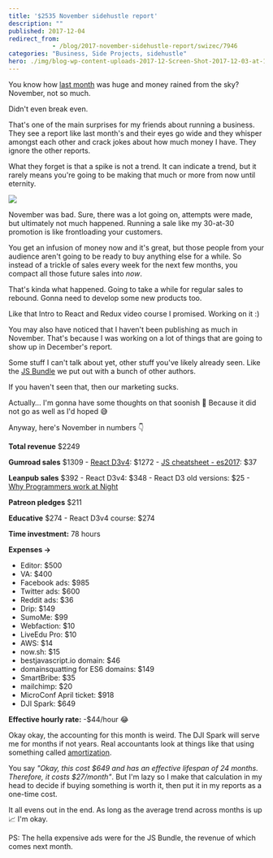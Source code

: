 ```yaml
---
title: '$2535 November sidehustle report'
description: ""
published: 2017-12-04
redirect_from: 
            - /blog/2017-november-sidehustle-report/swizec/7946
categories: "Business, Side Projects, sidehustle"
hero: ./img/blog-wp-content-uploads-2017-12-Screen-Shot-2017-12-03-at-11.06.58.png
---
```

You know how [last month](https://swizec.com/blog/16661-october-sidehustle-report/swizec/7883) was huge and money rained from the sky? November, not so much.



Didn't even break even.



That's one of the main surprises for my friends about running a business. They see a report like last month's and their eyes go wide and they whisper amongst each other and crack jokes about how much money I have. They ignore the other reports.



What they forget is that a spike is not a trend. It can indicate a trend, but it rarely means you're going to be making that much or more from now until eternity.



![](./img/blog-wp-content-uploads-2017-12-Screen-Shot-2017-12-03-at-11.06.58.png)



November was bad. Sure, there was a lot going on, attempts were made, but ultimately not much happened. Running a sale like my 30-at-30 promotion is like frontloading your customers.



You get an infusion of money now and it's great, but those people from your audience aren't going to be ready to buy anything else for a while. So instead of a trickle of sales every week for the next few months, you compact all those future sales into _now_.



That's kinda what happened. Going to take a while for regular sales to rebound. Gonna need to develop some new products too.



Like that Intro to React and Redux video course I promised. Working on it :)



You may also have noticed that I haven't been publishing as much in November. That's because I was working on a lot of things that are going to show up in December's report.



Some stuff I can't talk about yet, other stuff you've likely already seen. Like the [JS Bundle](https://bestjavascript.io) we put out with a bunch of other authors.



If you haven't seen that, then our marketing sucks.



Actually… I'm gonna have some thoughts on that soonish 🤔 Because it did not go as well as I'd hoped 😅



Anyway, here's November in numbers 👇



**Total revenue** $2249



**Gumroad sales** $1309 - [React D3v4](https://swizec.com/reactd3js): $1272 - [JS cheatsheet - es2017](https://es2017.io): $37



**Leanpub sales** $392 - React D3v4: $348 - React D3 old versions: $25 - [Why Programmers work at Night](http://nightowlsbook.com)



**Patreon pledges** $211



**Educative** $274 - React D3v4 course: $274



**Time investment:** 78 hours



**Expenses →**



- Editor: $500
- VA: $400
- Facebook ads: $985
- Twitter ads: $600
- Reddit ads: $36
- Drip: $149
- SumoMe: $99
- Webfaction: $10
- LiveEdu Pro: $10
- AWS: $14
- now.sh: $15
- bestjavascript.io domain: $46
- domainsquatting for ES6 domains: $149
- SmartBribe: $35
- mailchimp: $20
- MicroConf April ticket: $918
- DJI Spark: $649



**Effective hourly rate:** -$44/hour 😂



Okay okay, the accounting for this month is weird. The DJI Spark will serve me for months if not years. Real accountants look at things like that using something called [amortization](https://en.wikipedia.org/wiki/Amortization).



You say _"Okay, this cost $649 and has an effective lifespan of 24 months. Therefore, it costs $27/month"_. But I'm lazy so I make that calculation in my head to decide if buying something is worth it, then put it in my reports as a one-time cost.



It all evens out in the end. As long as the average trend across months is up 📈 I'm okay.



PS: The hella expensive ads were for the JS Bundle, the revenue of which comes next month.